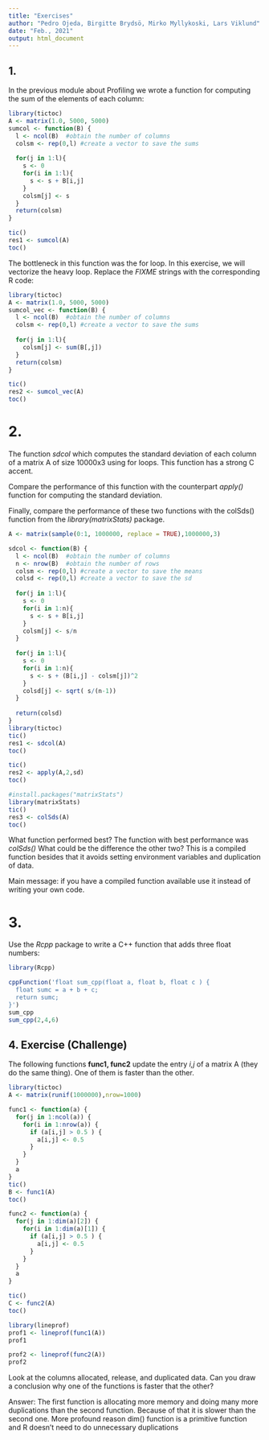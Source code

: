 ```yaml
---
title: "Exercises"
author: "Pedro Ojeda, Birgitte Brydsö, Mirko Myllykoski, Lars Viklund"
date: "Feb., 2021"
output: html_document
---
```



## 1.

In the previous module about Profiling we wrote a function for computing the sum of the elements of each column:

```r
library(tictoc)
A <- matrix(1.0, 5000, 5000)
sumcol <- function(B) {
  l <- ncol(B)  #obtain the number of columns
  colsm <- rep(0,l) #create a vector to save the sums
  
  for(j in 1:l){  
    s <- 0
    for(i in 1:l){
      s <- s + B[i,j]
    }
    colsm[j] <- s
  }
  return(colsm)
}

tic()
res1 <- sumcol(A)
toc()
```

The bottleneck in this function was the for loop. In this exercise, we will vectorize the heavy loop.
Replace the *FIXME* strings with the corresponding R code:

```r
library(tictoc)
A <- matrix(1.0, 5000, 5000)
sumcol_vec <- function(B) {
  l <- ncol(B)  #obtain the number of columns
  colsm <- rep(0,l) #create a vector to save the sums
  
  for(j in 1:l){  
    colsm[j] <- sum(B[,j])
  }
  return(colsm)
}

tic()
res2 <- sumcol_vec(A)
toc()
```

# 2.

The function *sdcol* which computes the standard deviation of each column of a matrix A of size 10000x3 using for loops. This function has a strong C accent. 

Compare the performance of this function with the counterpart *apply()* function for computing the standard deviation. 

Finally, compare the performance of these two functions with the colSds() function from the *library(matrixStats)* package.


```r
A <- matrix(sample(0:1, 1000000, replace = TRUE),1000000,3)

sdcol <- function(B) {
  l <- ncol(B)  #obtain the number of columns
  n <- nrow(B)  #obtain the number of rows
  colsm <- rep(0,l) #create a vector to save the means
  colsd <- rep(0,l) #create a vector to save the sd
  
  for(j in 1:l){  
    s <- 0
    for(i in 1:n){
      s <- s + B[i,j]
    }
    colsm[j] <- s/n
  }
  
  for(j in 1:l){  
    s <- 0
    for(i in 1:n){
      s <- s + (B[i,j] - colsm[j])^2
    }
    colsd[j] <- sqrt( s/(n-1))
  }
  
  return(colsd)
}
library(tictoc)
tic()
res1 <- sdcol(A)
toc()

tic()
res2 <- apply(A,2,sd)
toc()

#install.packages("matrixStats")
library(matrixStats)
tic()
res3 <- colSds(A)
toc()
```

What function performed best? The function with best performance was *colSds()*
What could be the difference the other two? This is a compiled function besides that it avoids
setting environment variables and duplication of data.

Main message: if you have a compiled function available use it instead of writing your own code.



# 3.

Use the *Rcpp* package to write a C++ function that adds three float numbers:

```r
library(Rcpp)

cppFunction('float sum_cpp(float a, float b, float c ) {
  float sumc = a + b + c;
  return sumc;
}')
sum_cpp
sum_cpp(2,4,6)
```

## 4. Exercise (Challenge)

The following functions **func1, func2** update the entry *i,j* of a matrix A (they do the same thing).
One of them is faster than the other. 

```r
library(tictoc)
A <- matrix(runif(1000000),nrow=1000)

func1 <- function(a) {
  for(j in 1:ncol(a)) {
    for(i in 1:nrow(a)) {
      if (a[i,j] > 0.5 ) {
        a[i,j] <- 0.5
      }
    }
  }
  a
}
tic()
B <- func1(A)
toc()

func2 <- function(a) {
  for(j in 1:dim(a)[2]) {
    for(i in 1:dim(a)[1]) {
      if (a[i,j] > 0.5 ) {
        a[i,j] <- 0.5
      }
    }
  }
  a
}

tic()
C <- func2(A)
toc()

```

```r
library(lineprof)
prof1 <- lineprof(func1(A))
prof1

prof2 <- lineprof(func2(A))
prof2
```

Look at the columns allocated, release, and duplicated data. Can you draw a conclusion why one 
of the functions is faster that the other?

Answer: The first function is allocating more memory and doing many more duplications than the
second function. Because of that it is slower than the second one. More profound reason dim() function is a primitive function and R doesn't need
to do unnecessary duplications
